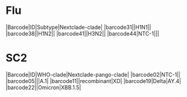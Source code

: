 # Flu

|Barcode|ID|Subtype|Nextclade-clade|
|barcode31||H1N1||
|barcode38||H1N2||
|barcode41||H3N2||
|barcode44|NTC-1|||


# SC2

|Barcode|ID|WHO-clade|Nextclade-pango-clade|
|barcode02|NTC-1||
|barcode05|||A.1|
|barcode11||recombinant|XD|
|barcode19|Delta|AY.4|
|barcode22||Omicron|XBB.1.5|
